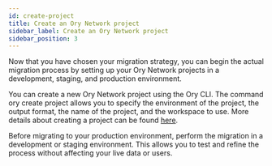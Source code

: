 ```yaml
---
id: create-project
title: Create an Ory Network project
sidebar_label: Create an Ory Network project
sidebar_position: 3
---
```


Now that you have chosen your migration strategy, you can begin the actual migration process by setting up your Ory Network
projects in a development, staging, and production environment. 

You can create a new Ory Network project using the Ory CLI. The command ory create project allows you to specify the environment
of the project, the output format, the name of the project, and the workspace to use. More details about creating a project can be
found [here](../../cli/ory-create-project).

Before migrating to your production environment, perform the migration in a development or staging environment. This allows you to
test and refine the process without affecting your live data or users.